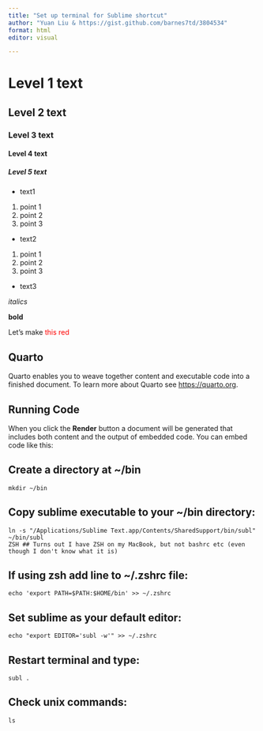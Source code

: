 ```yaml
---
title: "Set up terminal for Sublime shortcut"
author: "Yuan Liu & https://gist.github.com/barnes7td/3804534"
format: html
editor: visual

---
```

# Level 1 text
## Level 2 text
### Level 3 text
#### Level 4 text
##### Level 5 text
* text1 
1. point 1
2. point 2
3. point 3
* text2
(1) point 1
(2) point 2
(3) point 3
* text3

*italics*

**bold**

Let's make <span style="color:red">this red</span>

## Quarto

Quarto enables you to weave together content and executable code into a finished document. To learn more about Quarto see <https://quarto.org>.

## Running Code

When you click the **Render** button a document will be generated that includes both content and the output of embedded code. You can embed code like this:


## Create a directory at ~/bin
```
mkdir ~/bin
```

## Copy sublime executable to your ~/bin directory:
```
ln -s "/Applications/Sublime Text.app/Contents/SharedSupport/bin/subl" ~/bin/subl
ZSH ## Turns out I have ZSH on my MacBook, but not bashrc etc (even though I don't know what it is)
```

## If using zsh add line to ~/.zshrc file:
```
echo 'export PATH=$PATH:$HOME/bin' >> ~/.zshrc
```

## Set sublime as your default editor:
```
echo "export EDITOR='subl -w'" >> ~/.zshrc
```

## Restart terminal and type:
```
subl .
```

## Check unix commands:
```
ls
```


